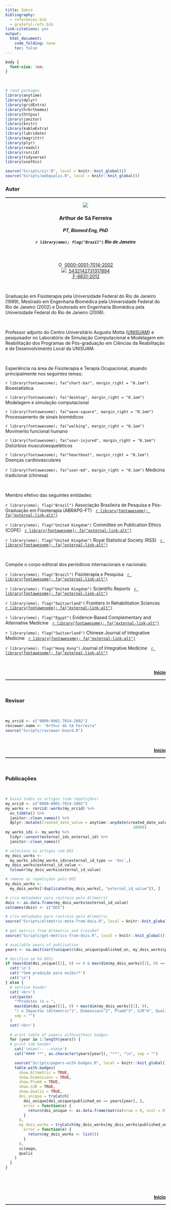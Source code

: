 ```yaml
---
title: Sobre
bibliography:
  - references.bib
  - grateful-refs.bib
link-citations: yes
output:
  html_document:
    code_folding: none
    toc: false
---
```


```css
body {
  font-size: 2em;
}
```

<br>

<!--read additional files-->
```r
# read packages
library(anytime)
library(dplyr)
library(gridExtra)
library(hrbrthemes)
library(httpuv)
library(janitor)
library(knitr)
library(kableExtra)
library(lubridate)
library(magrittr)
library(plyr)
library(readxl)
library(rorcid)
library(tidyverse)
library(usethis)

source("Scripts/sjr.R", local = knitr::knit_global())
source("Scripts/webqualis.R", local = knitr::knit_global())
```

### **Autor** {#autor}

<!--script for generating HORIZONTAL LINE-->
<hr style="height:2px;border-width:0;color:#2C3E50;background-color:#2C3E50">

<div class="row"><center>

<div class="col-sm-4"><center>
![](ASF.png)
</center></div>

<div class="col-sm-8"><right>

### **Arthur de Sá Ferreira**
#### *PT, Biomed Eng, PhD*
##### `r library(emo); flag("Brazil")` Rio de Janeiro

<br>

<!--ORCID badge-->
<div itemscope itemtype="https://schema.org/Person"><a itemprop="sameAs" content="https://orcid.org/0000-0001-7014-2002" href="https://orcid.org/0000-0001-7014-2002" target="orcid.widget" rel="me noopener noreferrer" style="vertical-align:top;"><img src="https://orcid.org/sites/default/files/images/orcid_16x16.png" style="width:1em;margin-right:.5em;" alt="ORCID iD icon">0000-0001-7014-2002</a></div>

<!--LATTES badge-->
<div> <img src="http://buscatextual.cnpq.br/buscatextual/images/v2/icone_lattes.png"> [&nbsp;5432142731317894](http://lattes.cnpq.br/5432142731317894) </div>

<!--PUBLONS badge-->
<div> <span id="badgeCont345"><script type="text/javascript" src="https://publons.com/mashlets?el=badgeCont345&rid=F-6831-2012&size=small"></script></span> [&nbsp;F-6831-2012](https://publons.com/researcher/F-6831-2012)</a></div>

<!--TWITTER badge-->
<!-- <div><a href="https://twitter.com/Arthur_SF_BR?ref_src=twsrc%5Etfw" class="twitter-follow-button" data-show-count="false" data-show-screen-name="false">Follow</a><script async src="https://platform.twitter.com/widgets.js" charset="utf-8"></script></div> -->

</right></div>

</center></div>

<br>

Graduação em Fisioterapia pela Universidade Federal do Rio de Janeiro (1999), Mestrado em Engenharia Biomédica pela Universidade Federal do Rio de Janeiro (2002) e Doutorado em Engenharia Biomédica pela Universidade Federal do Rio de Janeiro (2006).

<br>

Professor adjunto do Centro Universitário Augusto Motta ([UNISUAM ](https://www.unisuam.edu.br)) e pesquisador no Laboratório de Simulação Computacional e Modelagem em Reabilitação dos Programas de Pós-graduação em Ciências da Reabilitação e de Desenvolvimento Local da UNISUAM.

<br>

Experiência na área de Fisioterapia e Terapia Ocupacional, atuando principalmente nos seguintes temas:

`r library(fontawesome); fa("chart-bar", margin_right = "0.1em")` Bioestatística

`r library(fontawesome); fa("desktop", margin_right = "0.1em")` Modelagem e simulação computacional

`r library(fontawesome); fa("wave-square", margin_right = "0.1em")` Processamento de sinais biomédicos

`r library(fontawesome); fa("walking", margin_right = "0.1em")` Movimento funcional humano

`r library(fontawesome); fa("user-injured", margin_right = "0.1em")` Distúrbios musculoesqueléticos

`r library(fontawesome); fa("heartbeat", margin_right = "0.1em")` Doenças cardiovasculares

`r library(fontawesome); fa("user-md", margin_right = "0.1em")` Medicina tradicional (chinesa)

<br>

Membro efetivo das seguintes entidades:

`r library(emo); flag("Brazil")` Associação Brasileira de Pesquisa e Pós-Graduação em Fisioterapia  (ABRAPG-FT) &nbsp; [`r library(fontawesome); fa("external-link-alt")`](https://abrapg-ft.org.br/portal/)

`r library(emo); flag("United Kingdom")` Committee on Publication Ethics (COPE) &nbsp; [`r library(fontawesome); fa("external-link-alt")`](https://publicationethics.org)

`r library(emo); flag("United Kingdom")` Royal Statistical Society (RSS) &nbsp; [`r library(fontawesome); fa("external-link-alt")`](https://rss.org.uk)

<br>

Compõe o corpo editoral dos periódicos internacionais e nacionais:

`r library(emo); flag("Brazil")` Fisioterapia e Pesquisa &nbsp; [`r library(fontawesome); fa("external-link-alt")`](https://www.scielo.br/journal/fp/about/#editors)

`r library(emo); flag("United Kingdom")` Scientific Reports &nbsp; [`r library(fontawesome); fa("external-link-alt")`](https://www.nature.com/srep/about/editors)

`r library(emo); flag("Switzerland")` Frontiers in Rehabilitation Sciences &nbsp; [`r library(fontawesome); fa("external-link-alt")`](https://www.frontiersin.org/research-topics/26395/systemic-effects-and-disabilities-in-long-covid-syndrome-current-approaches-and-clinical-challenges)

`r library(emo); flag("Egypt")` Evidence-Based Complementary and Alternative Medicine &nbsp; [`r library(fontawesome); fa("external-link-alt")`](https://www.hindawi.com/journals/ecam/editors/)

`r library(emo); flag("Switzerland")` Chinese Journal of Integrative Medicine &nbsp; [`r library(fontawesome); fa("external-link-alt")`](https://www.springer.com/journal/11655/editors)

`r library(emo); flag("Hong Kong")` Journal of Integrative Medicine &nbsp; [`r library(fontawesome); fa("external-link-alt")`](https://www.journals.elsevier.com/journal-of-integrative-medicine/editorial-board)

<br>

<a style="float:right" href="#top"><b>Início</b></a>

<br>

<!--script for generating HORIZONTAL LINE-->
<hr style="height:2px;border-width:0;color:#2C3E50;background-color:#2C3E50">

<br>

### **Revisor** {#revisor}

<br>

```r
my_orcid <- c("0000-0001-7014-2002")
reviewer.name <- "Arthur de Sá Ferreira"
source("Scripts/reviewer-board.R")
```

<br>

<a style="float:right" href="#top"><b>Início</b></a>

<br>

<!--script for generating HORIZONTAL LINE-->
<hr style="height:2px;border-width:0;color:#2C3E50;background-color:#2C3E50">

<br>

### **Publicações** {#artigos .tabset}

<br>

```r
# baixa todos os artigos (com repetições)
my_orcid <- c("0000-0001-7014-2002")
my_works <- rorcid::works(my_orcid) %>%
  as_tibble() %>%
  janitor::clean_names() %>%
  dplyr::mutate(created_date_value = anytime::anydate(created_date_value /
                                                        1000))
my_works_ids <- my_works %>%
  tidyr::unnest(external_ids_external_id) %>%
  janitor::clean_names()

# seleciona os artigos com DOI
my_dois_works <-
  my_works_ids[my_works_ids$external_id_type == 'doi',]
my_dois_works$external_id_value <-
  tolower(my_dois_works$external_id_value)

# remove as repetições pelo DOI
my_dois_works <-
  my_dois_works[!duplicated(my_dois_works[, "external_id_value"]), ]

# cria metadados para rastreio pelo Altmetric
dois <- as.data.frame(my_dois_works$external_id_value)
colnames(dois) <- c("DOI")

# cria metadados para rastreio pelo Altmetric
source("Scripts/altmetric-meta-from-dois.R", local = knitr::knit_global())
    
# get metrics from Altmetric and CrossRef
source("Scripts/get-metrics-from-dois.R", local = knitr::knit_global())

# available years of publication
years <- na.omit(sort(unique(c(doi_unique$published_on, my_dois_works$published_on)), decreasing = TRUE))

# Verifica se há DOIs
if (max(dim(doi_unique)[1], 0) == 0 & max(dim(my_dois_works)[1], 0) == 0) {
  cat('\n')
  cat('*Sem produção para exibir*')
  cat('\n')
} else {
  # section header
  cat('<br>')
  cat(paste(
    "*Produtos (n = ",
    max(dim(doi_unique)[1], 0) + max(dim(my_dois_works)[1], 0),
    ") e Impactos (Altmetric^1^, Dimensions^2^, PlumX^3^, SJR^4^, Qualis^5^)* \n\n",
    sep = "")
  )
  cat('<br>')
  
  # print table of papers with/without badges
  for (year in 1:length(years)) {
  # print tab header
    cat('\n\n<!-- -->\n\n')
    cat("#### **", as.character(years[year]), "**", "\n", sep = "")

    source("Scripts/papers-with-badges.R", local = knitr::knit_global())
    table.with.badges(
      show.Altmetric = TRUE,
      show.Dimensions = TRUE,
      show.PlumX = TRUE,
      show.SJR = TRUE,
      show.Qualis = TRUE,
      doi_unique = tryCatch(
        doi_unique[doi_unique$published_on == years[year], ],
        error = function(e) {
          return(doi_unique <- as.data.frame(matrix(nrow = 0, ncol = 0)))
        }
      ),
      my_dois_works = tryCatch(my_dois_works[my_dois_works$published_on == years[year], ],
        error = function(e) {
          return(my_dois_works <- list())
        }
      ),
      scimago,
      qualis
    )
  }
}
```

<br>

<!--script for generating ALTMETRIC badges-->
<script type='text/javascript' src='https://d1bxh8uas1mnw7.cloudfront.net/assets/embed.js'></script>

<!--script for generating multiple DIMENSIONS badges-->
<script async src="https://badge.dimensions.ai/badge.js" charset="utf-8"></script>

<!--script for generating multiple PLUMX badges-->
<script type="text/javascript" src="//cdn.plu.mx/widget-all.js"></script>

<br>

<a style="float:right" href="#top"><b>Início</b></a>

<br>

<!--script for generating HORIZONTAL LINE-->
<hr style="height:2px;border-width:0;color:#2C3E50;background-color:#2C3E50">

